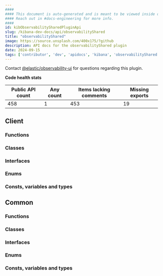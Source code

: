 ```yaml
---
####
#### This document is auto-generated and is meant to be viewed inside our experimental, new docs system.
#### Reach out in #docs-engineering for more info.
####
id: kibObservabilitySharedPluginApi
slug: /kibana-dev-docs/api/observabilityShared
title: "observabilityShared"
image: https://source.unsplash.com/400x175/?github
description: API docs for the observabilityShared plugin
date: 2024-09-15
tags: ['contributor', 'dev', 'apidocs', 'kibana', 'observabilityShared']
---
```




Contact [@elastic/observability-ui](https://github.com/orgs/elastic/teams/observability-ui) for questions regarding this plugin.

**Code health stats**

| Public API count  | Any count | Items lacking comments | Missing exports |
|-------------------|-----------|------------------------|-----------------|
| 458 | 1 | 453 | 19 |

## Client

### Functions
<DocDefinitionList data={observabilitySharedObj.client.functions}/>

### Classes
<DocDefinitionList data={observabilitySharedObj.client.classes}/>

### Interfaces
<DocDefinitionList data={observabilitySharedObj.client.interfaces}/>

### Enums
<DocDefinitionList data={observabilitySharedObj.client.enums}/>

### Consts, variables and types
<DocDefinitionList data={observabilitySharedObj.client.misc}/>

## Common

### Functions
<DocDefinitionList data={observabilitySharedObj.common.functions}/>

### Classes
<DocDefinitionList data={observabilitySharedObj.common.classes}/>

### Interfaces
<DocDefinitionList data={observabilitySharedObj.common.interfaces}/>

### Enums
<DocDefinitionList data={observabilitySharedObj.common.enums}/>

### Consts, variables and types
<DocDefinitionList data={observabilitySharedObj.common.misc}/>

